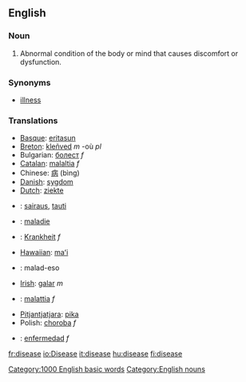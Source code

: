 ==English==
===Noun===
#Abnormal condition of the body or mind that causes discomfort or dysfunction. 

===Synonyms===
*[[illness]]

===Translations===
*[[Basque]]: [[eritasun]]
*[[Breton]]: [[kleñved]] ''m'' -où ''pl''
*Bulgarian: [[болест]] ''f''
*[[Catalan]]: [[malaltia]] ''f''
*Chinese: [[病]] (bìng)
*[[Danish]]: [[sygdom]]
*[[Dutch]]: [[ziekte]]
*{{fi}}: [[sairaus]], [[tauti]]
*{{fr}}: [[maladie]]
*{{de}}: [[Krankheit]] ''f''
*[[Hawaiian]]: [[maʻi]]
* {{io}} : malad-eso
*[[Irish]]: [[galar]] ''m''
*{{it}}: [[malattia]] ''f''
*[[Pitjantjatjara]]: [[pika]]
*Polish: [[choroba ]] ''f''
*{{es}}: [[enfermedad]] ''f''

[[Category:1000 English basic words]]
[[Category:English nouns]]

[[fr:disease]]
[[io:Disease]]
[[it:disease]]
[[hu:disease]]
[[fi:disease]]